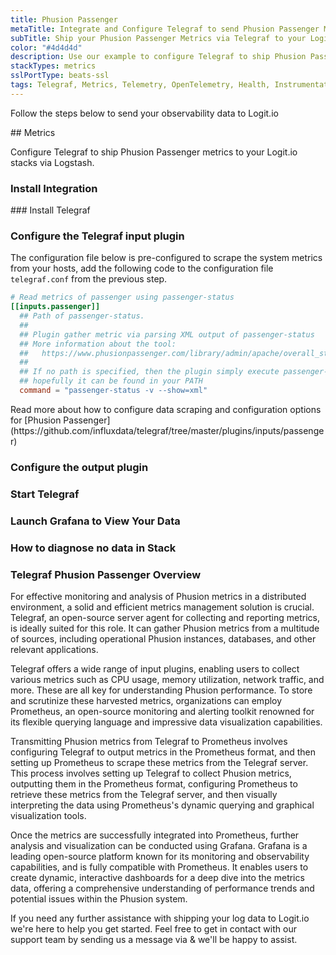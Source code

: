 ```yaml
---
title: Phusion Passenger
metaTitle: Integrate and Configure Telegraf to send Phusion Passenger Metrics
subTitle: Ship your Phusion Passenger Metrics via Telegraf to your Logit.io Stack
color: "#4d4d4d"
description: Use our example to configure Telegraf to ship Phusion Passenger metrics to Logit.io. Configure Telegraf to send Phusion Passenger metrics to ELK.
stackTypes: metrics
sslPortType: beats-ssl
tags: Telegraf, Metrics, Telemetry, OpenTelemetry, Health, Instrumentation, Phusion, Application Server, Monitoring, Web
---
```


Follow the steps below to send your observability data to Logit.io

<Steps>
  ## Metrics

  Configure Telegraf to ship Phusion Passenger metrics to your Logit.io stacks via Logstash.
  
  ### Install Integration
  <InstallIntegration/>
  ### Install Telegraf

  <InstallTelegraf />

  ### Configure the Telegraf input plugin

  The configuration file below is pre-configured to scrape the system metrics from your hosts, add the following code to the configuration file `telegraf.conf` from the previous step.

  ```toml copy
  # Read metrics of passenger using passenger-status
  [[inputs.passenger]]
    ## Path of passenger-status.
    ##
    ## Plugin gather metric via parsing XML output of passenger-status
    ## More information about the tool:
    ##   https://www.phusionpassenger.com/library/admin/apache/overall_status_report.html
    ##
    ## If no path is specified, then the plugin simply execute passenger-status
    ## hopefully it can be found in your PATH
    command = "passenger-status -v --show=xml"
  ```
  <Callout type="info">
    Read more about how to configure data scraping and configuration options for [Phusion Passenger](https://github.com/influxdata/telegraf/tree/master/plugins/inputs/passenger)
  </Callout>

  ### Configure the output plugin

  <TelegrafOutputPlugin />

  ### Start Telegraf

  <StartTelegraf />

  ### Launch Grafana to View Your Data

  <LaunchVisualizer type="metrics" />

  ### How to diagnose no data in Stack

  <DiagnoseNoData />

</Steps>

### Telegraf Phusion Passenger Overview

For effective monitoring and analysis of Phusion metrics in a distributed environment, a solid and efficient 
metrics management solution is crucial. Telegraf, an open-source server agent for collecting and reporting 
metrics, is ideally suited for this role. It can gather Phusion metrics from a multitude of sources, 
including operational Phusion instances, databases, and other relevant applications.

Telegraf offers a wide range of input plugins, enabling users to collect various metrics such as CPU usage, 
memory utilization, network traffic, and more. These are all key for understanding Phusion performance. 
To store and scrutinize these harvested metrics, organizations can employ Prometheus, an open-source 
monitoring and alerting toolkit renowned for its flexible querying language and impressive data visualization capabilities.

Transmitting Phusion metrics from Telegraf to Prometheus involves configuring Telegraf to output metrics 
in the Prometheus format, and then setting up Prometheus to scrape these metrics from the Telegraf server. 
This process involves setting up Telegraf to collect Phusion metrics, outputting them in the Prometheus format, 
configuring Prometheus to retrieve these metrics from the Telegraf server, and then visually interpreting 
the data using Prometheus's dynamic querying and graphical visualization tools.

Once the metrics are successfully integrated into Prometheus, further analysis and visualization can be 
conducted using Grafana. Grafana is a leading open-source platform known for its monitoring and observability 
capabilities, and is fully compatible with Prometheus. It enables users to create dynamic, interactive 
dashboards for a deep dive into the metrics data, offering a comprehensive understanding of 
performance trends and potential issues within the Phusion system.

If you need any further assistance with shipping your log data to Logit.io we're here to help you get started. 
Feel free to get in contact with our support team by sending us a message via <IntercomButton text="live chat" /> 
& we'll be happy to assist.